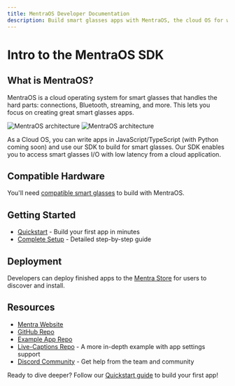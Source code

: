 ```yaml
---
title: MentraOS Developer Documentation
description: Build smart glasses apps with MentraOS, the cloud OS for wearable devices. Learn what MentraOS is, supported hardware, quickstart, deployment, and resources.
---
```


# Intro to the MentraOS SDK

## What is MentraOS?

MentraOS is a cloud operating system for smart glasses that handles the hard parts: connections, Bluetooth, streaming, and more. This lets you focus on creating great smart glasses apps.

<img
  className="block dark:hidden"
  src="/static/img/mentraos-arch-light.png"
  alt="MentraOS architecture"
  />
<img
  className="hidden dark:block"
  src="/static/img/mentraos-arch-dark.png"
  alt="MentraOS architecture"
  />

As a Cloud OS, you can write apps in JavaScript/TypeScript (with Python coming soon) and use our SDK to build for smart glasses. Our SDK enables you to access smart glasses I/O with low latency from a cloud application.

## Compatible Hardware

You'll need [compatible smart glasses](https://mentra.glass/os#glasses) to build with MentraOS.

## Getting Started

- [Quickstart](/quickstart) - Build your first app in minutes
- [Complete Setup](/getting-started) - Detailed step-by-step guide

## Deployment

Developers can deploy finished apps to the [Mentra Store](https://apps.mentra.glass) for users to discover and install.

## Resources

- [Mentra Website](https://mentra.glass)
- [GitHub Repo](https://github.com/Mentra-Community/MentraOS)
- [Example App Repo](https://github.com/Mentra-Community/MentraOS-Cloud-Example-App)
- [Live-Captions Repo](https://github.com/Mentra-Community/LiveCaptionsOnSmartGlasses) - A more in-depth example with app settings support
- [Discord Community](https://discord.gg/5ukNvkEAqT) - Get help from the team and community

Ready to dive deeper? Follow our [Quickstart guide](/quickstart) to build your first app!

